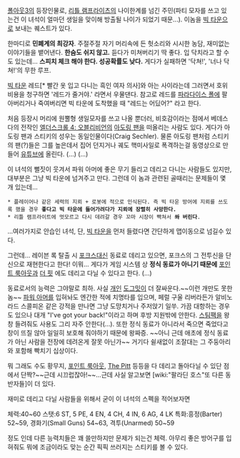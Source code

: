 [[폴아웃3]]의 등장인물로, [[리틀 램프라이츠]]의 나이한계를 넘긴 주민(파티 모자를 쓰고 있는건 이 녀석이 얼마던 생일을 맞이해 방출될 나이가 되었기 때문...). 이놈을 [[빅 타운]]으로 보내는 퀘스트가 있다.

한마디로 '''민폐계의 최강자'''. 주절주절 자기 머리속에 든 헛소리와 시시한 농담, 재미없는 이야기들을 뱉어낸다. '''한숨도 쉬지 않고.''' 듣다가 미쳐버리기 딱 좋다. 입 닥치라고 할 수도 있는데... '''스피치 체크 해야 한다. 성공확률도 낮다.''' 게다가 실패하면 '닥쳐!', '너나 닥쳐!'의 무한 루프.

[[빅 타운]] 레드[* 빨간 옷 입고 다니는 흑인 여자 의사]와 아는 사이라는데 그러면서 호위 비용을 청구하면 '레드가 줄거야.' 라면서 우물댄다. 참고로 레드를 [[파라다이스 폴]]에 팔아버리거나 죽여버리면 빅 타운에 도착했을 때 "레드는 어딨어?" 라고 한다.

처음 등장시 머리에 원뿔형 생일모자를 쓰고 나올 뿐더러, 비호감이라는 점에서 베데스다의 전작인 [[엘더스크롤 4: 오블리비언]]의 [[아도링 팬]]을 떠올리는 사람도 있다. 게다가 아도링 팬과 스티키의 성우는 동일인물이다(Craig Sechler). 물론 아도링 팬처럼 스티키의 팬(?)들은 그를 높은데서 집어 던지거나 궤도 핵미사일로 폭격하는걸 동영상으로 만들어 [[유튜브]]에 올린다. (...)
{{{#!html
<iframe width="560" height="315" src="http://www.youtube.com/embed/kl7Iv9RLNQo" frameborder="0" allowfullscreen></iframe>}}}  
(...)

이 녀석의 뻘짓이 웃겨서 파워 아머에 좋은 무기 들리고 데리고 다니는 사람들도 있지만, 대부분은 그냥 빅 타운에 넘겨주고 만다. 그런데 이 놈과 관련된 골때리는 문제들이 몇 개 있는데...

 * 플레이어나 같은 세력의 지뢰 + 로봇에 적으로 인식된다. 즉 빅 타운 방어에 지뢰를 쓰도록 했을 경우 '''좋다고 빅 타운에 들어가려다가 지뢰에 장렬히 사망한다.'''
 * 리틀 램프라이트에 멋모르고 다시 데려갈 경우 꼬마 시장이 빡쳐서 '''쏴 버린다'''. 

...여러가지로 안습인 녀석, 단, [[빅 타운]]을 먼저 들렸다면 간단하게 맵이동으로 넘길수 있다.

그런데... 레이븐 록 탈출 시 [[포크스]]대신 동료로 데리고 있으면, 포크스의 그 전투신을 단신으로 재현한다고 한다! 이뭐... 게다가 게임 시스템 상 '''정식 동료가 아니기 때문에''' [[포인트 룩아웃]]과 [[더 핏]] 에도 데리고 다닐 수 있다고 한다. (...)

동료로서의 능력은 그야말로 최하. 사실 [[개]]인 [[도그밋]]이 더 잘싸운다.~~이런 개만도 못한 놈~~ [[파워 아머]]를 입혀놔도 엔간한 적에 치명타를 입으며, 페럴 구울 리버라든가 알비노 라드 스콜피온 같은 강적을 만나면 그냥 도망치거나 주저앉기 일쑤. 가끔 대항하는 경우도 있으나 대개 "I've got your back!"이라고 하며 후방 지원밖에 안한다. [[스팀팩]]을 왕창 들려줘도 사용도 그리 자주 안한다(...). 또한 정식 동료가 아니라서 죽으면 죽었다고 창이 뜨질 않아 일일히 보호해 줘야하기 때문에 왕짜증. ~~아니 근데 애초에 정식 동료가 아닌 사람을 전장에 데려온게 잘못 아닌가~~ 거기다 쉴새없이 조잘대는 그 주둥아리와 포함해 빡치기 십상이다.

뭐 그래도 수도 황무지, [[포인트 룩아웃]], [[The Pitt]] 등등을 다 데리고 돌아다닐 수 있단 점에서 단짝?~~근데 시끄럽잖아!~~...근데 사실 알고보면 [wiki:"팔라딘 호스"또 다른 동반자들]이 더 있다.

재미로 데리고 다닐 사람들을 위해서 굳이 이 녀석의 스펙을 적어보자면

체력:40~60
스탯:6 ST, 5 PE, 4 EN, 4 CH, 4 IN, 6 AG, 4 LK
특화:흥정(Barter) 52~59, 경화기(Small Guns) 54~63, 격투(Unarmed) 50~59

정도 인데 다른 능력치들은 꽤 쓸만하지만 문제가 되는건 체력. 아무리 좋은 방어구를 입혀줘도 뭐에 조금이라도 맞는 순간 픽픽 쓰러지는 스티키를 볼 수 있다.
